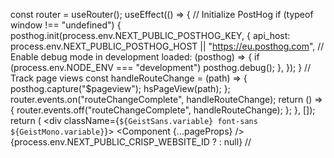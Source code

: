 
  const router = useRouter();
  useEffect(() => {
    // Initialize PostHog
    if (typeof window !== "undefined") {
      posthog.init(process.env.NEXT_PUBLIC_POSTHOG_KEY, {
        api_host:
          process.env.NEXT_PUBLIC_POSTHOG_HOST || "https://eu.posthog.com",
        // Enable debug mode in development
        loaded: (posthog) => {
          if (process.env.NODE_ENV === "development") posthog.debug();
        },
      });
    }
    // Track page views
    const handleRouteChange = (path) => {
      posthog.capture("$pageview");
      hsPageView(path);
    };
    router.events.on("routeChangeComplete", handleRouteChange);
    return () => {
      router.events.off("routeChangeComplete", handleRouteChange);
    };
  }, []);
  return (
    <div className={`${GeistSans.variable} font-sans ${GeistMono.variable}`}>
      <PostHogProvider client={posthog}>
        <Component {...pageProps} />
        {process.env.NEXT_PUBLIC_CRISP_WEBSITE_ID ? <CrispWidget /> : null}
      </PostHogProvider>
      // <aiop />
      <Script
        src="https://app.termly.io/embed.min.js"
        strategy="beforeInteractive"
        data-auto-block="on"
        data-website-uuid="488cc3b0-ed5a-4e9d-81f2-76014dcae784"
      />
    </div>
  );
}
